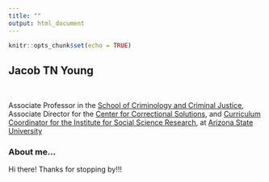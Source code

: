 ```yaml
---
title: ""
output: html_document
---
```


```r
knitr::opts_chunk$set(echo = TRUE)
```

## Jacob TN Young

<br>

Associate Professor in the [School of Criminology and Criminal Justice](https://ccj.asu.edu/), Associate Director for the [Center for Correctional Solutions](https://ccj.asu.edu/ccs), and [Curriculum Coordinator for the Institute for Social Science Research](https://issr.asu.edu), at [Arizona State University](https://asu.edu)

### About me...

Hi there! Thanks for stopping by!!!